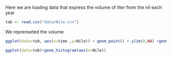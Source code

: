 Here we are loading data that express the volume of liter from the nil each year

```r
tab <- read.csv("data/Nile.csv")
```

We reprenseted the volume 
```r
ggplot(data=tab, aes(x=time ,y=Nile)) + geom_point() + ylim(0,NA) +geom_smooth() +xlab("Time(year)")+ylab("Nile")
```


```r
ggplot(data=tab)+geom_histogram(aes(x=Nile))
```
